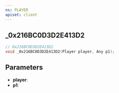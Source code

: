 ```yaml
---
ns: PLAYER
apiset: client
---
```

## _0x216BC0D3D2E413D2

```c
// 0x216BC0D3D2E413D2
void _0x216BC0D3D2E413D2(Player player, Any p1);
```


## Parameters
* **player**:
* **p1**: